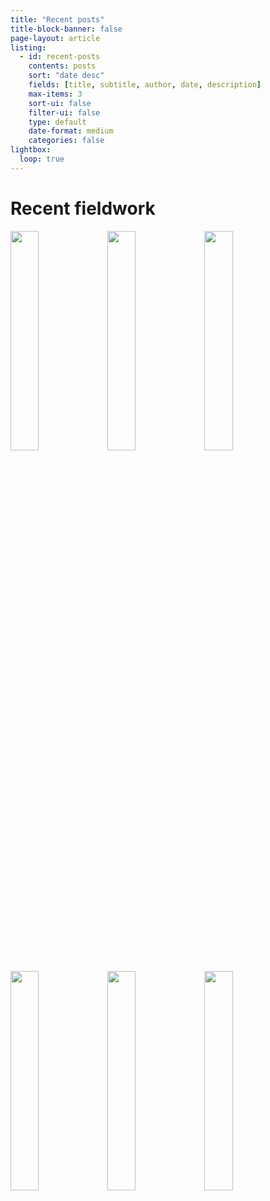 ```yaml
---
title: "Recent posts"
title-block-banner: false
page-layout: article
listing: 
  - id: recent-posts
    contents: posts
    sort: "date desc"
    fields: [title, subtitle, author, date, description]
    max-items: 3
    sort-ui: false
    filter-ui: false
    type: default
    date-format: medium
    categories: false
lightbox:
  loop: true
---
```


::: {#recent-posts}
:::

# Recent fieldwork

::: column-screen-inset-right
![](images/field-gallery/IMG_20221019_152435.jpg){.lightbox group="field-gallery" width="30%"} ![](images/field-gallery/IMG_20221019_111752.jpg){.lightbox group="field-gallery" width="30%"} ![](images/field-gallery/IMG_20221019_102947.jpg){.lightbox group="field-gallery" width="30%"}

![](images/field-gallery/IMG_20221019_154944.jpg){.lightbox group="field-gallery" width="30%"} ![](images/field-gallery/IMG_20221020_092222.jpg){.lightbox group="field-gallery" width="30%"} ![](images/field-gallery/IMG_20221021_112418.jpg){.lightbox group="field-gallery" width="30%"}
:::
